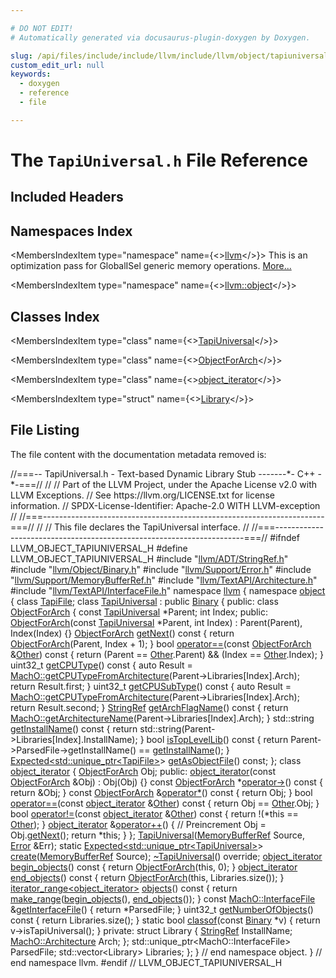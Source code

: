 ```yaml
---

# DO NOT EDIT!
# Automatically generated via docusaurus-plugin-doxygen by Doxygen.

slug: /api/files/include/include/llvm/include/llvm/object/tapiuniversal-h
custom_edit_url: null
keywords:
  - doxygen
  - reference
  - file

---
```





# The `TapiUniversal.h` File Reference

<DoxygenPage pluginConfig={pluginConfig}>



## Included Headers

<IncludesList>
<IncludesListItem
  filePath="llvm/ADT/StringRef.h"
  permalink="/docs/api/files/include/include/llvm/include/llvm/adt/stringref-h"
  isLocal="true" />
<IncludesListItem
  filePath="llvm/Object/Binary.h"
  permalink="/docs/api/files/include/include/llvm/include/llvm/object/binary-h"
  isLocal="true" />
<IncludesListItem
  filePath="llvm/Support/Error.h"
  permalink="/docs/api/files/include/include/llvm/include/llvm/support/error-h"
  isLocal="true" />
<IncludesListItem
  filePath="llvm/Support/MemoryBufferRef.h"
  permalink="/docs/api/files/include/include/llvm/include/llvm/support/memorybufferref-h"
  isLocal="true" />
<IncludesListItem
  filePath="llvm/TextAPI/Architecture.h"
  permalink="/docs/api/files/include/include/llvm/include/llvm/textapi/architecture-h"
  isLocal="true" />
<IncludesListItem
  filePath="llvm/TextAPI/InterfaceFile.h"
  permalink="/docs/api/files/include/include/llvm/include/llvm/textapi/interfacefile-h"
  isLocal="true" />
</IncludesList>

## Namespaces Index

<MembersIndex>

<MembersIndexItem
  type="namespace"
  name={<><a href="/docs/api/namespaces/llvm">llvm</a></>}>
This is an optimization pass for GlobalISel generic memory operations. <a href="/docs/api/namespaces/llvm/#details">More...</a>
</MembersIndexItem>

<MembersIndexItem
  type="namespace"
  name={<><a href="/docs/api/namespaces/llvm/object">llvm::object</a></>}>
</MembersIndexItem>

</MembersIndex>

## Classes Index

<MembersIndex>

<MembersIndexItem
  type="class"
  name={<><a href="/docs/api/classes/llvm/object/tapiuniversal">TapiUniversal</a></>}>
</MembersIndexItem>

<MembersIndexItem
  type="class"
  name={<><a href="/docs/api/classes/llvm/object/tapiuniversal/objectforarch">ObjectForArch</a></>}>
</MembersIndexItem>

<MembersIndexItem
  type="class"
  name={<><a href="/docs/api/classes/llvm/object/tapiuniversal/object-iterator">object_iterator</a></>}>
</MembersIndexItem>

<MembersIndexItem
  type="struct"
  name={<><a href="/docs/api/structs/llvm/object/tapiuniversal/library">Library</a></>}>
</MembersIndexItem>

</MembersIndex>


## File Listing

The file content with the documentation metadata removed is:

<ProgramListing>

<Link id="l00001" /><CodeLine lineNumber="1"><span class="doxyHighlightComment">//===-- TapiUniversal.h - Text-based Dynamic Library Stub -------&#42;- C++ -&#42;-===//</span></CodeLine>
<Link id="l00002" /><CodeLine lineNumber="2"><span class="doxyHighlightComment">//</span></CodeLine>
<Link id="l00003" /><CodeLine lineNumber="3"><span class="doxyHighlightComment">// Part of the LLVM Project, under the Apache License v2.0 with LLVM Exceptions.</span></CodeLine>
<Link id="l00004" /><CodeLine lineNumber="4"><span class="doxyHighlightComment">// See https://llvm.org/LICENSE.txt for license information.</span></CodeLine>
<Link id="l00005" /><CodeLine lineNumber="5"><span class="doxyHighlightComment">// SPDX-License-Identifier: Apache-2.0 WITH LLVM-exception</span></CodeLine>
<Link id="l00006" /><CodeLine lineNumber="6"><span class="doxyHighlightComment">//</span></CodeLine>
<Link id="l00007" /><CodeLine lineNumber="7"><span class="doxyHighlightComment">//===----------------------------------------------------------------------===//</span></CodeLine>
<Link id="l00008" /><CodeLine lineNumber="8"><span class="doxyHighlightComment">//</span></CodeLine>
<Link id="l00009" /><CodeLine lineNumber="9"><span class="doxyHighlightComment">// This file declares the TapiUniversal interface.</span></CodeLine>
<Link id="l00010" /><CodeLine lineNumber="10"><span class="doxyHighlightComment">//</span></CodeLine>
<Link id="l00011" /><CodeLine lineNumber="11"><span class="doxyHighlightComment">//===----------------------------------------------------------------------===//</span></CodeLine>
<Link id="l00012" /><CodeLine lineNumber="12"></CodeLine>
<Link id="l00013" /><CodeLine lineNumber="13"><span class="doxyHighlightPreprocessor">#ifndef LLVM&#95;OBJECT&#95;TAPIUNIVERSAL&#95;H</span></CodeLine>
<Link id="l00014" /><CodeLine lineNumber="14"><span class="doxyHighlightPreprocessor">#define LLVM&#95;OBJECT&#95;TAPIUNIVERSAL&#95;H</span></CodeLine>
<Link id="l00015" /><CodeLine lineNumber="15"></CodeLine>
<Link id="l00016" /><CodeLine lineNumber="16"><span class="doxyHighlightPreprocessor">#include &quot;<a href="/docs/api/files/include/include/llvm/include/llvm/adt/stringref-h">llvm/ADT/StringRef.h</a>&quot;</span></CodeLine>
<Link id="l00017" /><CodeLine lineNumber="17"><span class="doxyHighlightPreprocessor">#include &quot;<a href="/docs/api/files/include/include/llvm/include/llvm/object/binary-h">llvm/Object/Binary.h</a>&quot;</span></CodeLine>
<Link id="l00018" /><CodeLine lineNumber="18"><span class="doxyHighlightPreprocessor">#include &quot;<a href="/docs/api/files/include/include/llvm/include/llvm/support/error-h">llvm/Support/Error.h</a>&quot;</span></CodeLine>
<Link id="l00019" /><CodeLine lineNumber="19"><span class="doxyHighlightPreprocessor">#include &quot;<a href="/docs/api/files/include/include/llvm/include/llvm/support/memorybufferref-h">llvm/Support/MemoryBufferRef.h</a>&quot;</span></CodeLine>
<Link id="l00020" /><CodeLine lineNumber="20"><span class="doxyHighlightPreprocessor">#include &quot;<a href="/docs/api/files/include/include/llvm/include/llvm/textapi/architecture-h">llvm/TextAPI/Architecture.h</a>&quot;</span></CodeLine>
<Link id="l00021" /><CodeLine lineNumber="21"><span class="doxyHighlightPreprocessor">#include &quot;<a href="/docs/api/files/include/include/llvm/include/llvm/textapi/interfacefile-h">llvm/TextAPI/InterfaceFile.h</a>&quot;</span></CodeLine>
<Link id="l00022" /><CodeLine lineNumber="22"></CodeLine>
<Link id="l00023" /><CodeLine lineNumber="23"><span class="doxyHighlightKeyword">namespace </span><span class="doxyHighlight"><a href="/docs/api/namespaces/llvm">llvm</a> &#123;</span></CodeLine>
<Link id="l00024" /><CodeLine lineNumber="24"><span class="doxyHighlightKeyword">namespace </span><span class="doxyHighlight"><a href="/docs/api/namespaces/llvm/object">object</a> &#123;</span></CodeLine>
<Link id="l00025" /><CodeLine lineNumber="25"></CodeLine>
<Link id="l00026" /><CodeLine lineNumber="26"><span class="doxyHighlightKeyword">class </span><span class="doxyHighlight"><a href="/docs/api/classes/llvm/object/tapifile">TapiFile</a>;</span></CodeLine>
<Link id="l00027" /><CodeLine lineNumber="27"></CodeLine>
<Link id="l00028" /><CodeLine lineNumber="28" lineLink="/docs/api/classes/llvm/object/tapiuniversal"><span class="doxyHighlightKeyword">class </span><span class="doxyHighlight"><a href="/docs/api/classes/llvm/object/tapiuniversal/#a8b5913e2c0b8781f9db4cd57f0f1f922">TapiUniversal</a> : </span><span class="doxyHighlightKeyword">public</span><span class="doxyHighlight"> <a href="/docs/api/classes/llvm/object/binary/#a5efaba206c0c82deb1e8898c4c3aad4b">Binary</a> &#123;</span></CodeLine>
<Link id="l00029" /><CodeLine lineNumber="29"><span class="doxyHighlightKeyword">public</span><span class="doxyHighlight">:</span></CodeLine>
<Link id="l00030" /><CodeLine lineNumber="30" lineLink="/docs/api/classes/llvm/object/tapiuniversal/objectforarch"><span class="doxyHighlight">  </span><span class="doxyHighlightKeyword">class </span><span class="doxyHighlight"><a href="/docs/api/classes/llvm/object/tapiuniversal/objectforarch/#a233edf9ef76e34b5e126e730df97a999">ObjectForArch</a> &#123;</span></CodeLine>
<Link id="l00031" /><CodeLine lineNumber="31"><span class="doxyHighlight">    </span><span class="doxyHighlightKeyword">const</span><span class="doxyHighlight"> <a href="/docs/api/classes/llvm/object/tapiuniversal/#a8b5913e2c0b8781f9db4cd57f0f1f922">TapiUniversal</a> &#42;Parent;</span></CodeLine>
<Link id="l00032" /><CodeLine lineNumber="32"><span class="doxyHighlight">    </span><span class="doxyHighlightKeywordType">int</span><span class="doxyHighlight"> Index;</span></CodeLine>
<Link id="l00033" /><CodeLine lineNumber="33"></CodeLine>
<Link id="l00034" /><CodeLine lineNumber="34"><span class="doxyHighlight">  </span><span class="doxyHighlightKeyword">public</span><span class="doxyHighlight">:</span></CodeLine>
<Link id="l00035" /><CodeLine lineNumber="35" lineLink="/docs/api/classes/llvm/object/tapiuniversal/objectforarch/#a233edf9ef76e34b5e126e730df97a999"><span class="doxyHighlight">    <a href="/docs/api/classes/llvm/object/tapiuniversal/objectforarch/#a233edf9ef76e34b5e126e730df97a999">ObjectForArch</a>(</span><span class="doxyHighlightKeyword">const</span><span class="doxyHighlight"> <a href="/docs/api/classes/llvm/object/tapiuniversal/#a8b5913e2c0b8781f9db4cd57f0f1f922">TapiUniversal</a> &#42;Parent, </span><span class="doxyHighlightKeywordType">int</span><span class="doxyHighlight"> Index)</span></CodeLine>
<Link id="l00036" /><CodeLine lineNumber="36"><span class="doxyHighlight">        : Parent(Parent), Index(Index) &#123;&#125;</span></CodeLine>
<Link id="l00037" /><CodeLine lineNumber="37"></CodeLine>
<Link id="l00038" /><CodeLine lineNumber="38" lineLink="/docs/api/classes/llvm/object/tapiuniversal/objectforarch/#ab5584ba0faf94b0a6a3c08cbff207cec"><span class="doxyHighlight">    <a href="/docs/api/classes/llvm/object/tapiuniversal/objectforarch/#a233edf9ef76e34b5e126e730df97a999">ObjectForArch</a> <a href="/docs/api/classes/llvm/object/tapiuniversal/objectforarch/#ab5584ba0faf94b0a6a3c08cbff207cec">getNext</a>()</span><span class="doxyHighlightKeyword"> const </span><span class="doxyHighlight">&#123; </span><span class="doxyHighlightKeywordFlow">return</span><span class="doxyHighlight"> <a href="/docs/api/classes/llvm/object/tapiuniversal/objectforarch/#a233edf9ef76e34b5e126e730df97a999">ObjectForArch</a>(Parent, Index + 1); &#125;</span></CodeLine>
<Link id="l00039" /><CodeLine lineNumber="39"></CodeLine>
<Link id="l00040" /><CodeLine lineNumber="40" lineLink="/docs/api/classes/llvm/object/tapiuniversal/objectforarch/#a73713d1a14c9cc6e94d8ab7d175fa713"><span class="doxyHighlight">    </span><span class="doxyHighlightKeywordType">bool</span><span class="doxyHighlight"> <a href="/docs/api/classes/llvm/object/tapiuniversal/objectforarch/#a73713d1a14c9cc6e94d8ab7d175fa713">operator==</a>(</span><span class="doxyHighlightKeyword">const</span><span class="doxyHighlight"> <a href="/docs/api/classes/llvm/object/tapiuniversal/objectforarch/#a233edf9ef76e34b5e126e730df97a999">ObjectForArch</a> &amp;<a href="/docs/api/namespaces/llvm/#a9eb4f5b98b70ee4fab9614ed58282c1fa6311ae17c1ee52b36e68aaf4ad066387">Other</a>)</span><span class="doxyHighlightKeyword"> const </span><span class="doxyHighlight">&#123;</span></CodeLine>
<Link id="l00041" /><CodeLine lineNumber="41"><span class="doxyHighlight">      </span><span class="doxyHighlightKeywordFlow">return</span><span class="doxyHighlight"> (Parent == <a href="/docs/api/namespaces/llvm/#a9eb4f5b98b70ee4fab9614ed58282c1fa6311ae17c1ee52b36e68aaf4ad066387">Other</a>.Parent) &amp;&amp; (Index == <a href="/docs/api/namespaces/llvm/#a9eb4f5b98b70ee4fab9614ed58282c1fa6311ae17c1ee52b36e68aaf4ad066387">Other</a>.Index);</span></CodeLine>
<Link id="l00042" /><CodeLine lineNumber="42"><span class="doxyHighlight">    &#125;</span></CodeLine>
<Link id="l00043" /><CodeLine lineNumber="43"></CodeLine>
<Link id="l00044" /><CodeLine lineNumber="44" lineLink="/docs/api/classes/llvm/object/tapiuniversal/objectforarch/#ade6534964c56a79d67a73c66ad83d251"><span class="doxyHighlight">    uint32&#95;t <a href="/docs/api/classes/llvm/object/tapiuniversal/objectforarch/#ade6534964c56a79d67a73c66ad83d251">getCPUType</a>()</span><span class="doxyHighlightKeyword"> const </span><span class="doxyHighlight">&#123;</span></CodeLine>
<Link id="l00045" /><CodeLine lineNumber="45"><span class="doxyHighlight">      </span><span class="doxyHighlightKeyword">auto</span><span class="doxyHighlight"> Result =</span></CodeLine>
<Link id="l00046" /><CodeLine lineNumber="46"><span class="doxyHighlight">          <a href="/docs/api/namespaces/llvm/macho/#a355a6bd5d3a13447ba017b362d4f5ca8">MachO::getCPUTypeFromArchitecture</a>(Parent-&gt;Libraries&#91;Index&#93;.Arch);</span></CodeLine>
<Link id="l00047" /><CodeLine lineNumber="47"><span class="doxyHighlight">      </span><span class="doxyHighlightKeywordFlow">return</span><span class="doxyHighlight"> Result.first;</span></CodeLine>
<Link id="l00048" /><CodeLine lineNumber="48"><span class="doxyHighlight">    &#125;</span></CodeLine>
<Link id="l00049" /><CodeLine lineNumber="49"></CodeLine>
<Link id="l00050" /><CodeLine lineNumber="50" lineLink="/docs/api/classes/llvm/object/tapiuniversal/objectforarch/#a4c2bf71727d29de896af4fb01cc39978"><span class="doxyHighlight">    uint32&#95;t <a href="/docs/api/classes/llvm/object/tapiuniversal/objectforarch/#a4c2bf71727d29de896af4fb01cc39978">getCPUSubType</a>()</span><span class="doxyHighlightKeyword"> const </span><span class="doxyHighlight">&#123;</span></CodeLine>
<Link id="l00051" /><CodeLine lineNumber="51"><span class="doxyHighlight">      </span><span class="doxyHighlightKeyword">auto</span><span class="doxyHighlight"> Result =</span></CodeLine>
<Link id="l00052" /><CodeLine lineNumber="52"><span class="doxyHighlight">          <a href="/docs/api/namespaces/llvm/macho/#a355a6bd5d3a13447ba017b362d4f5ca8">MachO::getCPUTypeFromArchitecture</a>(Parent-&gt;Libraries&#91;Index&#93;.Arch);</span></CodeLine>
<Link id="l00053" /><CodeLine lineNumber="53"><span class="doxyHighlight">      </span><span class="doxyHighlightKeywordFlow">return</span><span class="doxyHighlight"> Result.second;</span></CodeLine>
<Link id="l00054" /><CodeLine lineNumber="54"><span class="doxyHighlight">    &#125;</span></CodeLine>
<Link id="l00055" /><CodeLine lineNumber="55"></CodeLine>
<Link id="l00056" /><CodeLine lineNumber="56" lineLink="/docs/api/classes/llvm/object/tapiuniversal/objectforarch/#a6be351bbc0ddd2e457bd3ecd2b6c28b7"><span class="doxyHighlight">    <a href="/docs/api/classes/llvm/stringref">StringRef</a> <a href="/docs/api/classes/llvm/object/tapiuniversal/objectforarch/#a6be351bbc0ddd2e457bd3ecd2b6c28b7">getArchFlagName</a>()</span><span class="doxyHighlightKeyword"> const </span><span class="doxyHighlight">&#123;</span></CodeLine>
<Link id="l00057" /><CodeLine lineNumber="57"><span class="doxyHighlight">      </span><span class="doxyHighlightKeywordFlow">return</span><span class="doxyHighlight"> <a href="/docs/api/namespaces/llvm/macho/#a2a0395d53f0485827bc5782c0b64a4e8">MachO::getArchitectureName</a>(Parent-&gt;Libraries&#91;Index&#93;.Arch);</span></CodeLine>
<Link id="l00058" /><CodeLine lineNumber="58"><span class="doxyHighlight">    &#125;</span></CodeLine>
<Link id="l00059" /><CodeLine lineNumber="59"></CodeLine>
<Link id="l00060" /><CodeLine lineNumber="60" lineLink="/docs/api/classes/llvm/object/tapiuniversal/objectforarch/#ae50d6b3b957dc2a343da75e68d644a6a"><span class="doxyHighlight">    std::string <a href="/docs/api/classes/llvm/object/tapiuniversal/objectforarch/#ae50d6b3b957dc2a343da75e68d644a6a">getInstallName</a>()</span><span class="doxyHighlightKeyword"> const </span><span class="doxyHighlight">&#123;</span></CodeLine>
<Link id="l00061" /><CodeLine lineNumber="61"><span class="doxyHighlight">      </span><span class="doxyHighlightKeywordFlow">return</span><span class="doxyHighlight"> std::string(Parent-&gt;Libraries&#91;Index&#93;.InstallName);</span></CodeLine>
<Link id="l00062" /><CodeLine lineNumber="62"><span class="doxyHighlight">    &#125;</span></CodeLine>
<Link id="l00063" /><CodeLine lineNumber="63"></CodeLine>
<Link id="l00064" /><CodeLine lineNumber="64" lineLink="/docs/api/classes/llvm/object/tapiuniversal/objectforarch/#a42adac22d2af0629cc178aa0d1be8048"><span class="doxyHighlight">    </span><span class="doxyHighlightKeywordType">bool</span><span class="doxyHighlight"> <a href="/docs/api/classes/llvm/object/tapiuniversal/objectforarch/#a42adac22d2af0629cc178aa0d1be8048">isTopLevelLib</a>()</span><span class="doxyHighlightKeyword"> const </span><span class="doxyHighlight">&#123;</span></CodeLine>
<Link id="l00065" /><CodeLine lineNumber="65"><span class="doxyHighlight">      </span><span class="doxyHighlightKeywordFlow">return</span><span class="doxyHighlight"> Parent-&gt;ParsedFile-&gt;getInstallName() == <a href="/docs/api/classes/llvm/object/tapiuniversal/objectforarch/#ae50d6b3b957dc2a343da75e68d644a6a">getInstallName</a>();</span></CodeLine>
<Link id="l00066" /><CodeLine lineNumber="66"><span class="doxyHighlight">    &#125;</span></CodeLine>
<Link id="l00067" /><CodeLine lineNumber="67"></CodeLine>
<Link id="l00068" /><CodeLine lineNumber="68"><span class="doxyHighlight">    <a href="/docs/api/classes/llvm/expected">Expected&lt;std::unique&#95;ptr&lt;TapiFile&gt;</a>&gt; <a href="/docs/api/classes/llvm/object/tapiuniversal/objectforarch/#a5e8ed68172171bb982acebc75904ec7b">getAsObjectFile</a>() </span><span class="doxyHighlightKeyword">const</span><span class="doxyHighlight">;</span></CodeLine>
<Link id="l00069" /><CodeLine lineNumber="69"><span class="doxyHighlight">  &#125;;</span></CodeLine>
<Link id="l00070" /><CodeLine lineNumber="70"></CodeLine>
<Link id="l00071" /><CodeLine lineNumber="71" lineLink="/docs/api/classes/llvm/object/tapiuniversal/object-iterator"><span class="doxyHighlight">  </span><span class="doxyHighlightKeyword">class </span><span class="doxyHighlight"><a href="/docs/api/classes/llvm/object/tapiuniversal/object-iterator/#a02645fd37b0d576e764a7ce46fd7fc42">object&#95;iterator</a> &#123;</span></CodeLine>
<Link id="l00072" /><CodeLine lineNumber="72"><span class="doxyHighlight">    <a href="/docs/api/classes/llvm/object/tapiuniversal/objectforarch">ObjectForArch</a> Obj;</span></CodeLine>
<Link id="l00073" /><CodeLine lineNumber="73"></CodeLine>
<Link id="l00074" /><CodeLine lineNumber="74"><span class="doxyHighlight">  </span><span class="doxyHighlightKeyword">public</span><span class="doxyHighlight">:</span></CodeLine>
<Link id="l00075" /><CodeLine lineNumber="75" lineLink="/docs/api/classes/llvm/object/tapiuniversal/object-iterator/#a02645fd37b0d576e764a7ce46fd7fc42"><span class="doxyHighlight">    <a href="/docs/api/classes/llvm/object/tapiuniversal/object-iterator/#a02645fd37b0d576e764a7ce46fd7fc42">object&#95;iterator</a>(</span><span class="doxyHighlightKeyword">const</span><span class="doxyHighlight"> <a href="/docs/api/classes/llvm/object/tapiuniversal/objectforarch">ObjectForArch</a> &amp;Obj) : Obj(Obj) &#123;&#125;</span></CodeLine>
<Link id="l00076" /><CodeLine lineNumber="76" lineLink="/docs/api/classes/llvm/object/tapiuniversal/object-iterator/#ad9c5a664d379d96b37a8774153215f01"><span class="doxyHighlight">    </span><span class="doxyHighlightKeyword">const</span><span class="doxyHighlight"> <a href="/docs/api/classes/llvm/object/tapiuniversal/objectforarch">ObjectForArch</a> &#42;<a href="/docs/api/classes/llvm/object/tapiuniversal/object-iterator/#ad9c5a664d379d96b37a8774153215f01">operator-&gt;</a>()</span><span class="doxyHighlightKeyword"> const </span><span class="doxyHighlight">&#123; </span><span class="doxyHighlightKeywordFlow">return</span><span class="doxyHighlight"> &amp;Obj; &#125;</span></CodeLine>
<Link id="l00077" /><CodeLine lineNumber="77" lineLink="/docs/api/classes/llvm/object/tapiuniversal/object-iterator/#a2ab40fdd6aa9586217a6f490c5eb2fe4"><span class="doxyHighlight">    </span><span class="doxyHighlightKeyword">const</span><span class="doxyHighlight"> <a href="/docs/api/classes/llvm/object/tapiuniversal/objectforarch">ObjectForArch</a> &amp;<a href="/docs/api/classes/llvm/object/tapiuniversal/object-iterator/#a2ab40fdd6aa9586217a6f490c5eb2fe4">operator&#42;</a>()</span><span class="doxyHighlightKeyword"> const </span><span class="doxyHighlight">&#123; </span><span class="doxyHighlightKeywordFlow">return</span><span class="doxyHighlight"> Obj; &#125;</span></CodeLine>
<Link id="l00078" /><CodeLine lineNumber="78"></CodeLine>
<Link id="l00079" /><CodeLine lineNumber="79" lineLink="/docs/api/classes/llvm/object/tapiuniversal/object-iterator/#a32a56f4b2b42401612e3e0f1d28861c9"><span class="doxyHighlight">    </span><span class="doxyHighlightKeywordType">bool</span><span class="doxyHighlight"> <a href="/docs/api/classes/llvm/object/tapiuniversal/object-iterator/#a32a56f4b2b42401612e3e0f1d28861c9">operator==</a>(</span><span class="doxyHighlightKeyword">const</span><span class="doxyHighlight"> <a href="/docs/api/classes/llvm/object/tapiuniversal/object-iterator/#a02645fd37b0d576e764a7ce46fd7fc42">object&#95;iterator</a> &amp;<a href="/docs/api/namespaces/llvm/#a9eb4f5b98b70ee4fab9614ed58282c1fa6311ae17c1ee52b36e68aaf4ad066387">Other</a>)</span><span class="doxyHighlightKeyword"> const </span><span class="doxyHighlight">&#123;</span></CodeLine>
<Link id="l00080" /><CodeLine lineNumber="80"><span class="doxyHighlight">      </span><span class="doxyHighlightKeywordFlow">return</span><span class="doxyHighlight"> Obj == <a href="/docs/api/namespaces/llvm/#a9eb4f5b98b70ee4fab9614ed58282c1fa6311ae17c1ee52b36e68aaf4ad066387">Other</a>.Obj;</span></CodeLine>
<Link id="l00081" /><CodeLine lineNumber="81"><span class="doxyHighlight">    &#125;</span></CodeLine>
<Link id="l00082" /><CodeLine lineNumber="82" lineLink="/docs/api/classes/llvm/object/tapiuniversal/object-iterator/#a8f04fe0f94c2afae4b5ea8d993258f6c"><span class="doxyHighlight">    </span><span class="doxyHighlightKeywordType">bool</span><span class="doxyHighlight"> <a href="/docs/api/classes/llvm/object/tapiuniversal/object-iterator/#a8f04fe0f94c2afae4b5ea8d993258f6c">operator!=</a>(</span><span class="doxyHighlightKeyword">const</span><span class="doxyHighlight"> <a href="/docs/api/classes/llvm/object/tapiuniversal/object-iterator/#a02645fd37b0d576e764a7ce46fd7fc42">object&#95;iterator</a> &amp;<a href="/docs/api/namespaces/llvm/#a9eb4f5b98b70ee4fab9614ed58282c1fa6311ae17c1ee52b36e68aaf4ad066387">Other</a>)</span><span class="doxyHighlightKeyword"> const </span><span class="doxyHighlight">&#123;</span></CodeLine>
<Link id="l00083" /><CodeLine lineNumber="83"><span class="doxyHighlight">      </span><span class="doxyHighlightKeywordFlow">return</span><span class="doxyHighlight"> !(&#42;</span><span class="doxyHighlightKeyword">this</span><span class="doxyHighlight"> == <a href="/docs/api/namespaces/llvm/#a9eb4f5b98b70ee4fab9614ed58282c1fa6311ae17c1ee52b36e68aaf4ad066387">Other</a>);</span></CodeLine>
<Link id="l00084" /><CodeLine lineNumber="84"><span class="doxyHighlight">    &#125;</span></CodeLine>
<Link id="l00085" /><CodeLine lineNumber="85"></CodeLine>
<Link id="l00086" /><CodeLine lineNumber="86" lineLink="/docs/api/classes/llvm/object/tapiuniversal/object-iterator/#a8b88d82e749c8ed102b3829084b7e8c4"><span class="doxyHighlight">    <a href="/docs/api/classes/llvm/object/tapiuniversal/object-iterator/#a02645fd37b0d576e764a7ce46fd7fc42">object&#95;iterator</a> &amp;<a href="/docs/api/classes/llvm/object/tapiuniversal/object-iterator/#a8b88d82e749c8ed102b3829084b7e8c4">operator++</a>() &#123; </span><span class="doxyHighlightComment">// Preincrement</span></CodeLine>
<Link id="l00087" /><CodeLine lineNumber="87"><span class="doxyHighlight">      Obj = Obj.<a href="/docs/api/classes/llvm/object/tapiuniversal/objectforarch/#ab5584ba0faf94b0a6a3c08cbff207cec">getNext</a>();</span></CodeLine>
<Link id="l00088" /><CodeLine lineNumber="88"><span class="doxyHighlight">      </span><span class="doxyHighlightKeywordFlow">return</span><span class="doxyHighlight"> &#42;</span><span class="doxyHighlightKeyword">this</span><span class="doxyHighlight">;</span></CodeLine>
<Link id="l00089" /><CodeLine lineNumber="89"><span class="doxyHighlight">    &#125;</span></CodeLine>
<Link id="l00090" /><CodeLine lineNumber="90"><span class="doxyHighlight">  &#125;;</span></CodeLine>
<Link id="l00091" /><CodeLine lineNumber="91"></CodeLine>
<Link id="l00092" /><CodeLine lineNumber="92"><span class="doxyHighlight">  <a href="/docs/api/classes/llvm/object/tapiuniversal/#a8b5913e2c0b8781f9db4cd57f0f1f922">TapiUniversal</a>(<a href="/docs/api/classes/llvm/memorybufferref">MemoryBufferRef</a> Source, <a href="/docs/api/classes/llvm/error">Error</a> &amp;Err);</span></CodeLine>
<Link id="l00093" /><CodeLine lineNumber="93"><span class="doxyHighlight">  </span><span class="doxyHighlightKeyword">static</span><span class="doxyHighlight"> <a href="/docs/api/classes/llvm/expected">Expected&lt;std::unique&#95;ptr&lt;TapiUniversal&gt;</a>&gt;</span></CodeLine>
<Link id="l00094" /><CodeLine lineNumber="94"><span class="doxyHighlight">  <a href="/docs/api/classes/llvm/object/tapiuniversal/#afa519d925ed9fbfc79009532ec9ac123">create</a>(<a href="/docs/api/classes/llvm/memorybufferref">MemoryBufferRef</a> Source);</span></CodeLine>
<Link id="l00095" /><CodeLine lineNumber="95" lineLink="/docs/api/classes/llvm/object/tapiuniversal/#a2e11165c248fb424c73c736f5d98d8a0"><span class="doxyHighlight">  <a href="/docs/api/classes/llvm/object/tapiuniversal/#a2e11165c248fb424c73c736f5d98d8a0">~TapiUniversal</a>() </span><span class="doxyHighlightKeyword">override</span><span class="doxyHighlight">;</span></CodeLine>
<Link id="l00096" /><CodeLine lineNumber="96"></CodeLine>
<Link id="l00097" /><CodeLine lineNumber="97" lineLink="/docs/api/classes/llvm/object/tapiuniversal/#ae6fb5d1c54b48d5d338528b3480b1cbd"><span class="doxyHighlight">  <a href="/docs/api/classes/llvm/object/tapiuniversal/object-iterator">object&#95;iterator</a> <a href="/docs/api/classes/llvm/object/tapiuniversal/#ae6fb5d1c54b48d5d338528b3480b1cbd">begin&#95;objects</a>()</span><span class="doxyHighlightKeyword"> const </span><span class="doxyHighlight">&#123; </span><span class="doxyHighlightKeywordFlow">return</span><span class="doxyHighlight"> <a href="/docs/api/classes/llvm/object/tapiuniversal/objectforarch">ObjectForArch</a>(</span><span class="doxyHighlightKeyword">this</span><span class="doxyHighlight">, 0); &#125;</span></CodeLine>
<Link id="l00098" /><CodeLine lineNumber="98" lineLink="/docs/api/classes/llvm/object/tapiuniversal/#a83fcf150bba4913d69ea0b30ab6fcd25"><span class="doxyHighlight">  <a href="/docs/api/classes/llvm/object/tapiuniversal/object-iterator">object&#95;iterator</a> <a href="/docs/api/classes/llvm/object/tapiuniversal/#a83fcf150bba4913d69ea0b30ab6fcd25">end&#95;objects</a>()</span><span class="doxyHighlightKeyword"> const </span><span class="doxyHighlight">&#123;</span></CodeLine>
<Link id="l00099" /><CodeLine lineNumber="99"><span class="doxyHighlight">    </span><span class="doxyHighlightKeywordFlow">return</span><span class="doxyHighlight"> <a href="/docs/api/classes/llvm/object/tapiuniversal/objectforarch">ObjectForArch</a>(</span><span class="doxyHighlightKeyword">this</span><span class="doxyHighlight">, Libraries.size());</span></CodeLine>
<Link id="l00100" /><CodeLine lineNumber="100"><span class="doxyHighlight">  &#125;</span></CodeLine>
<Link id="l00101" /><CodeLine lineNumber="101"></CodeLine>
<Link id="l00102" /><CodeLine lineNumber="102" lineLink="/docs/api/classes/llvm/object/tapiuniversal/#a19063e577c06c3b48f677570f5613044"><span class="doxyHighlight">  <a href="/docs/api/classes/llvm/iterator-range">iterator&#95;range&lt;object&#95;iterator&gt;</a> <a href="/docs/api/classes/llvm/object/tapiuniversal/#a19063e577c06c3b48f677570f5613044">objects</a>()</span><span class="doxyHighlightKeyword"> const </span><span class="doxyHighlight">&#123;</span></CodeLine>
<Link id="l00103" /><CodeLine lineNumber="103"><span class="doxyHighlight">    </span><span class="doxyHighlightKeywordFlow">return</span><span class="doxyHighlight"> <a href="/docs/api/namespaces/llvm/#a341215803e83773a3e97860dc291f121">make&#95;range</a>(<a href="/docs/api/classes/llvm/object/tapiuniversal/#ae6fb5d1c54b48d5d338528b3480b1cbd">begin&#95;objects</a>(), <a href="/docs/api/classes/llvm/object/tapiuniversal/#a83fcf150bba4913d69ea0b30ab6fcd25">end&#95;objects</a>());</span></CodeLine>
<Link id="l00104" /><CodeLine lineNumber="104"><span class="doxyHighlight">  &#125;</span></CodeLine>
<Link id="l00105" /><CodeLine lineNumber="105"></CodeLine>
<Link id="l00106" /><CodeLine lineNumber="106" lineLink="/docs/api/classes/llvm/object/tapiuniversal/#ad49739f9222b6b49859d79532e00aad8"><span class="doxyHighlight">  </span><span class="doxyHighlightKeyword">const</span><span class="doxyHighlight"> <a href="/docs/api/classes/llvm/macho/interfacefile">MachO::InterfaceFile</a> &amp;<a href="/docs/api/classes/llvm/object/tapiuniversal/#ad49739f9222b6b49859d79532e00aad8">getInterfaceFile</a>() &#123; </span><span class="doxyHighlightKeywordFlow">return</span><span class="doxyHighlight"> &#42;ParsedFile; &#125;</span></CodeLine>
<Link id="l00107" /><CodeLine lineNumber="107"></CodeLine>
<Link id="l00108" /><CodeLine lineNumber="108" lineLink="/docs/api/classes/llvm/object/tapiuniversal/#a4d08c31a263b7b95ddfe249e31df8557"><span class="doxyHighlight">  uint32&#95;t <a href="/docs/api/classes/llvm/object/tapiuniversal/#a4d08c31a263b7b95ddfe249e31df8557">getNumberOfObjects</a>()</span><span class="doxyHighlightKeyword"> const </span><span class="doxyHighlight">&#123; </span><span class="doxyHighlightKeywordFlow">return</span><span class="doxyHighlight"> Libraries.size(); &#125;</span></CodeLine>
<Link id="l00109" /><CodeLine lineNumber="109"></CodeLine>
<Link id="l00110" /><CodeLine lineNumber="110" lineLink="/docs/api/classes/llvm/object/tapiuniversal/#ad30dae7bc561b75a47e70ed61d6ab2af"><span class="doxyHighlight">  </span><span class="doxyHighlightKeyword">static</span><span class="doxyHighlight"> </span><span class="doxyHighlightKeywordType">bool</span><span class="doxyHighlight"> <a href="/docs/api/classes/llvm/object/tapiuniversal/#ad30dae7bc561b75a47e70ed61d6ab2af">classof</a>(</span><span class="doxyHighlightKeyword">const</span><span class="doxyHighlight"> <a href="/docs/api/classes/llvm/object/binary/#a5efaba206c0c82deb1e8898c4c3aad4b">Binary</a> &#42;v) &#123; </span><span class="doxyHighlightKeywordFlow">return</span><span class="doxyHighlight"> v-&gt;isTapiUniversal(); &#125;</span></CodeLine>
<Link id="l00111" /><CodeLine lineNumber="111"></CodeLine>
<Link id="l00112" /><CodeLine lineNumber="112"><span class="doxyHighlightKeyword">private</span><span class="doxyHighlight">:</span></CodeLine>
<Link id="l00113" /><CodeLine lineNumber="113"><span class="doxyHighlight">  </span><span class="doxyHighlightKeyword">struct </span><span class="doxyHighlight">Library &#123;</span></CodeLine>
<Link id="l00114" /><CodeLine lineNumber="114"><span class="doxyHighlight">    <a href="/docs/api/classes/llvm/stringref">StringRef</a> InstallName;</span></CodeLine>
<Link id="l00115" /><CodeLine lineNumber="115"><span class="doxyHighlight">    <a href="/docs/api/namespaces/llvm/macho/#a70477e3fc02b7dbfd59604af47d88397">MachO::Architecture</a> Arch;</span></CodeLine>
<Link id="l00116" /><CodeLine lineNumber="116"><span class="doxyHighlight">  &#125;;</span></CodeLine>
<Link id="l00117" /><CodeLine lineNumber="117"></CodeLine>
<Link id="l00118" /><CodeLine lineNumber="118"><span class="doxyHighlight">  std::unique&#95;ptr&lt;MachO::InterfaceFile&gt; ParsedFile;</span></CodeLine>
<Link id="l00119" /><CodeLine lineNumber="119"><span class="doxyHighlight">  std::vector&lt;Library&gt; Libraries;</span></CodeLine>
<Link id="l00120" /><CodeLine lineNumber="120"><span class="doxyHighlight">&#125;;</span></CodeLine>
<Link id="l00121" /><CodeLine lineNumber="121"></CodeLine>
<Link id="l00122" /><CodeLine lineNumber="122"><span class="doxyHighlight">&#125; </span><span class="doxyHighlightComment">// end namespace object.</span></CodeLine>
<Link id="l00123" /><CodeLine lineNumber="123"><span class="doxyHighlight">&#125; </span><span class="doxyHighlightComment">// end namespace llvm.</span></CodeLine>
<Link id="l00124" /><CodeLine lineNumber="124"></CodeLine>
<Link id="l00125" /><CodeLine lineNumber="125"><span class="doxyHighlightPreprocessor">#endif </span><span class="doxyHighlightComment">// LLVM&#95;OBJECT&#95;TAPIUNIVERSAL&#95;H</span></CodeLine>

</ProgramListing>


</DoxygenPage>
